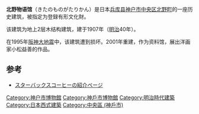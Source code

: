 {{右|
[[File:The_old_freundlieb_residence03n4272.jpg|thumb]]
[[File:Kitanozaka_ave.jpg|thumb]]
}}
'''北野物语馆'''（きたのものがたりかん）是日本[[兵库县|兵库县]][[神户市|神户市]][[中央区_(神户市)|中央区]][[北野町山本通|北野町]]的一座历史建筑，被指定为登録有形文化財。

该建筑为地上2层木结构建筑，建于1907年（[[明治|明治]]40年）。

在1995年[[阪神大地震|阪神大地震]]中，该建筑遭到损坏。2001年重建，作为资料馆，展出洋画家小松益善的作品。

== 参考 ==
* [http://www.starbucks.co.jp/store/concept/kobe/ スターバックスコーヒーの紹介ページ]{{Wayback|url=http://www.starbucks.co.jp/store/concept/kobe/ |date=20140202102422 }}
{{coord|34|41|59.43|N|135|11|24.85|E|region:JP_type:landmark|display=title}}
[[Category:神户市博物館|Category:神户市博物館]]
[[Category:神戶市博物館|Category:神戶市博物館]]
[[Category:明治時代建築|Category:明治時代建築]]
[[Category:日本西式建築|Category:日本西式建築]]
[[Category:中央區_(神戶市)|Category:中央區 (神戶市)]]